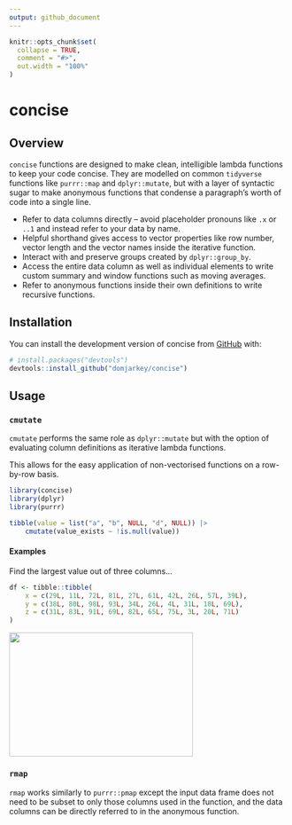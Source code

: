 ```yaml
---
output: github_document
---
```


<!-- README.md is generated from README.Rmd. Please edit that file -->

```r
knitr::opts_chunk$set(
  collapse = TRUE,
  comment = "#>",
  out.width = "100%"
)
```

# concise

<!-- badges: start -->
<!-- badges: end -->

## Overview
`concise` functions are designed to make clean, intelligible lambda functions
to keep your code concise. They are modelled on common `tidyverse` functions like
`purrr::map` and `dplyr::mutate`, but with a layer of syntactic sugar to make
anonymous functions that condense a paragraph's worth of code into a single line.

* Refer to data columns directly -- avoid placeholder pronouns like `.x` or `..1`
and instead refer to your data by name.
* Helpful shorthand gives access to vector properties like row number, vector length
and the vector names inside the iterative function.
* Interact with and preserve groups created by `dplyr::group_by`.
* Access the entire data column as well as individual elements to write custom
summary and window functions such as moving averages.
* Refer to anonymous functions inside their own definitions to write recursive
functions.

## Installation

You can install the development version of concise from [GitHub](https://github.com/) with:

``` r
# install.packages("devtools")
devtools::install_github("domjarkey/concise")
```

## Usage

### `cmutate`

`cmutate` performs the same role as `dplyr::mutate` but with the option of evaluating
column definitions as iterative lambda functions.

This allows for the easy application of non-vectorised functions on a row-by-row
basis.

```r
library(concise)
library(dplyr)
library(purrr)

tibble(value = list("a", "b", NULL, "d", NULL)) |>
    cmutate(value_exists ~ !is.null(value))
```

#### Examples

Find the largest value out of three columns...

```r
df <- tibble::tibble(
    x = c(29L, 11L, 72L, 81L, 27L, 61L, 42L, 26L, 57L, 39L),
    y = c(38L, 80L, 98L, 93L, 34L, 26L, 4L, 31L, 18L, 69L),
    z = c(31L, 83L, 91L, 69L, 82L, 65L, 75L, 3L, 20L, 71L)
)
```

![](man/figures/table1.png){#id .class width=332px height=224px}



### `rmap`

`rmap` works similarly to `purrr::pmap` except the input data frame does not need
to be subset to only those columns used in the function, and the data columns can
be directly referred to in the anonymous function.
